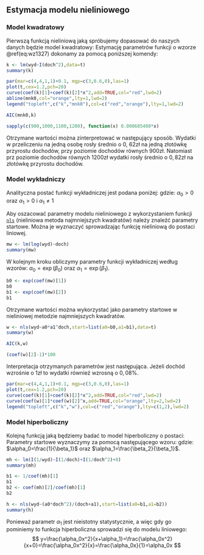 ## Estymacja modelu nieliniowego {#part_13.3}

### Model kwadratowy {#part_13.3.1}

Pierwszą funkcją nieliniową jaką spróbujemy dopasować do naszych danych będzie
model kwadratowy:
\begin{equation}
y=\alpha_0+\alpha_1x^2
(\#eq:wz1327)
\end{equation}
Estymację parametrów funkcji o wzorze \@ref(eq:wz1327) dokonamy za pomocą poniższej komendy:
```r
k <- lm(wyd~I(doch^2),data=t)
summary(k)
```
```r
par(mar=c(4,4,1,1)+0.1, mgp=c(3,0.6,0),las=1)
plot(t,cex=1.2,pch=20)
curve(coef(k)[1]+coef(k)[2]*x^2,add=TRUE,col="red",lwd=2)
abline(mnk0,col="orange",lty=1,lwd=2)
legend("topleft",c("k","mnk0"),col=c("red","orange"),lty=1,lwd=2)
```
```r
AIC(mnk0,k)
```
```r
sapply(c(900,1000,1100,1200), function(x) 0.000685408*x)
```
Otrzymane wartości można zinterpretować w następujący sposób. Wydatki w przeliczeniu na jedną osobę rosły średnio o 0, $62$zł na jedną złotówkę przyrostu dochodów,
przy poziomie dochodów równych 900zł. Natomiast prz poziomie dochodów równych
$1200$zł wydatki rosły średnio o $0,82$zł na złotówkę przyrostu dochodów.

### Model wykładniczy {#part_13.3.2}

Analityczna postać funkcji wykładniczej jest podana poniżej:
\begin{equation}
y=\alpha_0\alpha_1^x
(\#eq:wz1328)
\end{equation}
gdzie: $\alpha_0>0$ oraz $\alpha_1>0$ i $\alpha_1\neq 1$

Aby oszacować parametry modelu nieliniowego z wykorzystaniem funkcji [`nls`](https://rdrr.io/r/stats/nls.html)
(nieliniowa metoda najmniejszych kwadratów) należy znaleźć parametry startowe.
Można je wyznaczyć sprowadzając funkcję nieliniową do postaci liniowej.
\begin{equation}
\ln y = \beta_0 \beta_1 x
(\#eq:wz1329)
\end{equation}
```r
mw <- lm(log(wyd)~doch)
summary(mw)
```
W kolejnym kroku obliczymy parametry funkcji wykładniczej według wzorów: $\alpha_0=\exp(\beta_0)$ oraz $\alpha_1=\exp(\beta_1)$.
```r
b0 <- exp(coef(mw)[1])
b0
b1 <- exp(coef(mw)[2])
b1
```
Otrzymane wartości można wykorzystać jako parametry startowe w nieliniowej metodzie najmniejszych kwadratów.
```r
w <- nls(wyd~a0*a1^doch,start=list(a0=b0,a1=b1),data=t)
summary(w)
```
```r
AIC(k,w)
```
```r
(coef(w)[2]-1)*100
```
Interpretacja otrzymanych parametrów jest następująca. Jeżeli dochód wzrośnie o
$1$zł to wydatki również wzrosną o $0,08\%$.
```r
par(mar=c(4,4,1,1)+0.1, mgp=c(3,0.6,0),las=1)
plot(t,cex=1.2,pch=20)
curve(coef(k)[1]+coef(k)[2]*x^2,add=TRUE,col="red",lwd=2)
curve(coef(w)[1]*coef(w)[2]^x,add=TRUE,col="orange",lty=2,lwd=2)
legend("topleft",c("k","w"),col=c("red","orange"),lty=c(1,2),lwd=2)
```

### Model hiperboliczny {#part_13.3.3}

Kolejną funkcją jaką będziemy badać to model hiperboliczny o postaci:
\begin{equation}
y=\frac{\alpha_0x^2}{x+\alpha_1}
(\#eq:wz1330)
\end{equation}
Parametry startowe wyznaczymy za pomocą następującego wzoru:
\begin{equation}
\frac{1}{y}=\beta_1\frac{1}{x}+\beta_2\frac{1}{x^2}
(\#eq:wz1331)
\end{equation}
gdzie: $\alpha_0=\frac{1}{\beta_1}$ oraz $\alpha_1=\frac{\beta_2}{\beta_1}$.
```r
mh <- lm(I(1/wyd)~I(1/doch)+I(1/doch^2)+0)
summary(mh)
```
```r
b1 <- 1/coef(mh)[1]
b1
b2 <- coef(mh)[2]/coef(mh)[1]
b2
```
```r
h <- nls(wyd~(a0*doch^2)/(doch+a1),start=list(a0=b1,a1=b2))
summary(h)
```
Ponieważ parametr $\alpha_1$ jest nieistotny statystycznie, a więc gdy go pominiemy to funkcja hiperboliczna sprowadzi się do modelu liniowego:
$$
y=\frac{\alpha_0x^2}{x+\alpha_1}=\frac{\alpha_0x^2}{x+0}=\frac{\alpha_0x^2}{x}=\frac{\alpha_0x}{1}=\alpha_0x
$$